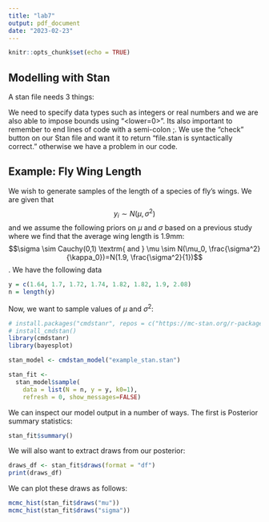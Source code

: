```yaml
---
title: "lab7"
output: pdf_document
date: "2023-02-23"
---
```


```r
knitr::opts_chunk$set(echo = TRUE)
```

## Modelling with Stan 

\begin{itemize}
\item Stan is its own language used in r, python etc and need a C++ compiler. 
\item We input our model and it calculates the log posterior density and generates samples from it.
\item It can be confusing to learn at first and you will frequently encounter errors and bugs so don't worry too much.
\end{itemize}

A stan file needs 3 things:
\begin{enumerate}
\item Data: sample data and its size
\item Parameters: What we wish to sample
\item Model: Our likelihood and priors
\end{enumerate}

We need to specify data types such as integers or real numbers and we are also able to impose bounds using "<lower=0>". Its also important to remember to end lines of code with a semi-colon ;. We use the "check" button on our Stan file and want it to return "file.stan is syntactically correct." otherwise we have a problem in our code.

## Example: Fly Wing Length
We wish to generate samples of the length of a species of fly's wings. We are given that 
$$y_i \sim N(\mu, \sigma^2)$$ and we assume the following priors on $\mu$ and $\sigma$ based on a previous study where we find that the average wing length is 1.9mm:
$$\sigma \sim Cauchy(0,1) \textrm{ and } \mu \sim N(\mu_0, \frac{\sigma^2}{\kappa_0})=N(1.9, \frac{\sigma^2}{1})$$. 
We have the following data 
```r
y = c(1.64, 1.7, 1.72, 1.74, 1.82, 1.82, 1.9, 2.08)
n = length(y)
```
Now, we want to sample values of $\mu$ and $\sigma^2$:
```r
# install.packages("cmdstanr", repos = c("https://mc-stan.org/r-packages/", getOption("repos")))
# install_cmdstan()
library(cmdstanr)
library(bayesplot)
```

```r
stan_model <- cmdstan_model("example_stan.stan")

stan_fit <-
  stan_model$sample(
    data = list(N = n, y = y, k0=1),
    refresh = 0, show_messages=FALSE)
```
We can inspect our model output in a number of ways. The first is Posterior summary statistics:
```r
stan_fit$summary()
```
We will also want to extract draws from our posterior:
```r
draws_df <- stan_fit$draws(format = "df")
print(draws_df)
```
We can plot these draws as follows:
```r
mcmc_hist(stan_fit$draws("mu"))
mcmc_hist(stan_fit$draws("sigma"))
```








